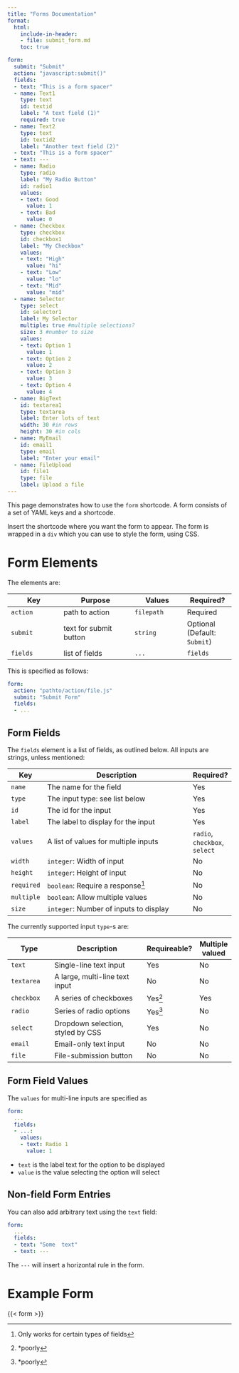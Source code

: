 ```yaml
---
title: "Forms Documentation"
format: 
  html:
    include-in-header: 
    - file: submit_form.md
    toc: true

form:
  submit: "Submit"
  action: "javascript:submit()"
  fields:
  - text: "This is a form spacer"
  - name: Text1
    type: text
    id: textid
    label: "A text field (1)"
    required: true
  - name: Text2
    type: text
    id: textid2
    label: "Another text field (2)"
  - text: "This is a form spacer"
  - text: ---
  - name: Radio
    type: radio
    label: "My Radio Button"
    id: radio1
    values:
    - text: Good
      value: 1
    - text: Bad
      value: 0
  - name: Checkbox
    type: checkbox
    id: checkbox1
    label: "My Checkbox"
    values:
    - text: "High"
      value: "hi"
    - text: "Low"
      value: "lo"
    - text: "Mid"
      value: "mid"
  - name: Selector
    type: select
    id: selector1
    label: My Selector
    multiple: true #multiple selections?
    size: 3 #number to size
    values:
    - text: Option 1
      value: 1
    - text: Option 2
      value: 2
    - text: Option 3
      value: 3
    - text: Option 4
      value: 4
  - name: BigText
    id: textarea1
    type: textarea
    label: Enter lots of text
    width: 30 #in rows
    height: 30 #in cols
  - name: MyEmail
    id: email1
    type: email
    label: "Enter your email"
  - name: FileUpload
    id: file1
    type: file
    label: Upload a file
---
```


This page demonstrates how to use the `form` shortcode.  A form consists of a set of YAML keys and a shortcode.

Insert the shortcode where you want the form to appear.  The form is wrapped in a `div` which you can use to style the form, using CSS.


# Form Elements

The elements are:

| Key     | Purpose     | Values | Required? | 
|---------|------------|---------|--------|
| `action`| path to action | `filepath` | Required |
| `submit`| text for submit button | `string` | Optional (Default: `Submit`) |
| `fields`| list of fields | `...` | `fields` | Required |


This is specified as follows:


```yaml
form:
  action: "pathto/action/file.js"
  submit: "Submit Form"
  fields:
  - ...
```
## Form Fields

The `fields` element is a list of fields, as outlined below.  All inputs are strings, unless mentioned:

| Key      |  Description                                   |  Required? |
|----------|--------------------------------------------|------------|
|`name`    | The name for the field       | Yes        |
| `type`   | The input type: see list below | Yes       |
| `id`     | The id for the input           | Yes       |
| `label`  | The label to display for the input | Yes   |
| `values` | A list of values for multiple inputs | `radio`, `checkbox`, `select` |
| `width`  | `integer`: Width of input | No |
| `height` | `integer`: Height of input | No |
| `required` | `boolean`: Require a response^[Only works for certain types of fields] | No |
| `multiple` | `boolean`: Allow multiple values | No |
| `size` | `integer`: Number of inputs to display | No |


The currently supported input `type`-s are:


| Type           | Description                       | Requireable?  |  Multiple valued |
|----------------|-----------------------------------|-------------|-------------|
| `text` | Single-line text input                    | Yes | No |
| `textarea` | A large, multi-line text input  | No | No |
| `checkbox` | A series of checkboxes | Yes^[*poorly] | Yes |
| `radio` | Series of radio options | Yes^[*poorly] | No |
| `select`| Dropdown selection, styled by CSS | Yes | No
| `email` | Email-only text input | No | No |
| `file` | File-submission button | No | No |

## Form Field Values
The `values` for multi-line inputs are specified as

```yaml
form:
  ...
  fields:
  - ...:
    values:
    - text: Radio 1
      value: 1
```

* `text` is the label text for the option to be displayed
* `value` is the value selecting the option will select

## Non-field Form Entries

You can also add arbitrary text using the `text` field:

```yaml
form:
  ...
  fields:
  - text: "Some  text"
  - text: ---
```

The `---` will insert a horizontal rule in the form.


# Example Form

{{< form >}}


